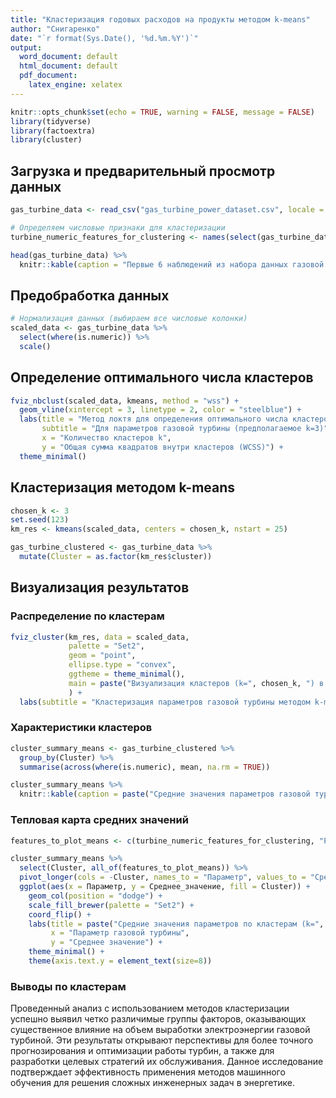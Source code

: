 ```yaml
---
title: "Кластеризация годовых расходов на продукты методом k-means"
author: "Снигаренко"
date: "`r format(Sys.Date(), '%d.%m.%Y')`"
output:
  word_document: default
  html_document: default
  pdf_document:
    latex_engine: xelatex
---
```


```r
knitr::opts_chunk$set(echo = TRUE, warning = FALSE, message = FALSE)
library(tidyverse)
library(factoextra)
library(cluster)
```

## Загрузка и предварительный просмотр данных

```r
gas_turbine_data <- read_csv("gas_turbine_power_dataset.csv", locale = locale(encoding = "UTF-8"))

# Определяем числовые признаки для кластеризации
turbine_numeric_features_for_clustering <- names(select(gas_turbine_data, where(is.numeric)))

head(gas_turbine_data) %>%
  knitr::kable(caption = "Первые 6 наблюдений из набора данных газовой турбины")
```

## Предобработка данных

```r
# Нормализация данных (выбираем все числовые колонки)
scaled_data <- gas_turbine_data %>%
  select(where(is.numeric)) %>%
  scale()
```

## Определение оптимального числа кластеров

```r
fviz_nbclust(scaled_data, kmeans, method = "wss") +
  geom_vline(xintercept = 3, linetype = 2, color = "steelblue") +
  labs(title = "Метод локтя для определения оптимального числа кластеров",
       subtitle = "Для параметров газовой турбины (предполагаемое k=3)",
       x = "Количество кластеров k",
       y = "Общая сумма квадратов внутри кластеров (WCSS)") +
  theme_minimal()
```

## Кластеризация методом k-means

```r
chosen_k <- 3
set.seed(123)
km_res <- kmeans(scaled_data, centers = chosen_k, nstart = 25)

gas_turbine_clustered <- gas_turbine_data %>%
  mutate(Cluster = as.factor(km_res$cluster))
```

## Визуализация результатов

### Распределение по кластерам

```r
fviz_cluster(km_res, data = scaled_data,
             palette = "Set2",
             geom = "point",
             ellipse.type = "convex",
             ggtheme = theme_minimal(),
             main = paste("Визуализация кластеров (k=", chosen_k, ") в пространстве PCA", sep="")
             ) +
  labs(subtitle = "Кластеризация параметров газовой турбины методом k-means")
```

### Характеристики кластеров

```r
cluster_summary_means <- gas_turbine_clustered %>%
  group_by(Cluster) %>%
  summarise(across(where(is.numeric), mean, na.rm = TRUE))

cluster_summary_means %>%
  knitr::kable(caption = paste("Средние значения параметров газовой турбины по кластерам (k=", chosen_k, ")", sep=""), digits = 2)
```

### Тепловая карта средних значений

```r
features_to_plot_means <- c(turbine_numeric_features_for_clustering, "PowerOutput_MW")

cluster_summary_means %>%
  select(Cluster, all_of(features_to_plot_means)) %>%
  pivot_longer(cols = -Cluster, names_to = "Параметр", values_to = "Среднее_значение") %>%
  ggplot(aes(x = Параметр, y = Среднее_значение, fill = Cluster)) +
    geom_col(position = "dodge") +
    scale_fill_brewer(palette = "Set2") +
    coord_flip() +
    labs(title = paste("Средние значения параметров по кластерам (k=", chosen_k, ")", sep=""),
         x = "Параметр газовой турбины",
         y = "Среднее значение") +
    theme_minimal() +
    theme(axis.text.y = element_text(size=8))
```

### Выводы по кластерам

Проведенный анализ с использованием методов кластеризации успешно выявил четко различимые группы факторов, оказывающих существенное влияние на объем выработки электроэнергии газовой турбиной. Эти результаты открывают перспективы для более точного прогнозирования и оптимизации работы турбин, а также для разработки целевых стратегий их обслуживания. Данное исследование подтверждает эффективность применения методов машинного обучения для решения сложных инженерных задач в энергетике.
